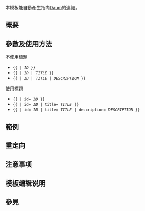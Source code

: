 {{NoteTA
|1 = zh-cn:示例; zh-tw:範例;
|2 = zh-cn:重定向; zh-tw:重新導向;
}}
{{Documentation subpage}}<!-- 在本行下編輯模板說明 -->
本模板能自動產生指向[[多音|Daum]]的連結。

== 概要 ==

== 參數及使用方法 ==
;不使用標題
* <code><nowiki>{{</nowiki>{{BASEPAGENAME}} | ''ID'' <nowiki>}}</nowiki></code>
* <code><nowiki>{{</nowiki>{{BASEPAGENAME}} | ''ID'' | ''TITLE'' <nowiki>}}</nowiki></code>
* <code><nowiki>{{</nowiki>{{BASEPAGENAME}} | ''ID'' | ''TITLE'' | ''DESCRIPTION'' <nowiki>}}</nowiki></code>

;使用標題
* <code><nowiki>{{</nowiki>{{BASEPAGENAME}} | id= ''ID'' <nowiki>}}</nowiki></code>
* <code><nowiki>{{</nowiki>{{BASEPAGENAME}} | id= ''ID'' | title= ''TITLE'' <nowiki>}}</nowiki></code>
* <code><nowiki>{{</nowiki>{{BASEPAGENAME}} | id= ''ID'' | title= ''TITLE'' | description= ''DESCRIPTION'' <nowiki>}}</nowiki></code>

== 範例 ==


== 重定向 ==

== 注意事项 ==

== 模板编辑说明 ==

== 參見 ==

<includeonly>{{sandbox other||
<!-- 本行下加入模板的分類，跨維基連結加入Wikidata（參見[[Wikipedia:维基数据]]） -->
[[Category:模板数据文档]]
[[Category:電影外部鏈結模板]]
[[Category:使用维基数据信息的模板]]
[[Category:添加追踪分类的模板]]
}}</includeonly>